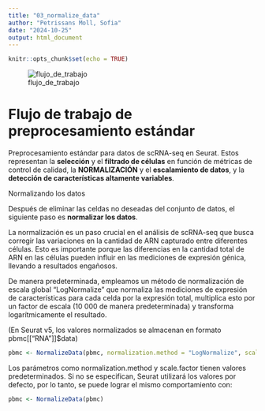 ---
title: "03_normalize_data"
author: "Petrissans Moll, Sofia"
date: "2024-10-25"
output: html_document
---

```{r setup, include=FALSE}
knitr::opts_chunk$set(echo = TRUE)
```

![flujo_de_trabajo](flujo_de_trabajo.png)

# Flujo de trabajo de **pre**procesamiento estándar

Preprocesamiento estándar para datos de scRNA-seq en Seurat. Estos representan la **selección** y el **filtrado de células** en función de métricas de control de calidad, la **NORMALIZACIÓN** y el **escalamiento de datos**, y la **detección de características altamente variables**.

########################################################################################################

Normalizando los datos

########################################################################################################


Después de eliminar las celdas no deseadas del conjunto de datos, el siguiente paso es **normalizar los datos**. 

La normalización es un paso crucial en el análisis de scRNA-seq que busca corregir las variaciones en la cantidad de ARN capturado entre diferentes células. Esto es importante porque las diferencias en la cantidad total de ARN en las células pueden influir en las mediciones de expresión génica, llevando a resultados engañosos.

De manera predeterminada, empleamos un método de normalización de escala global “LogNormalize” que normaliza las mediciones de expresión de características para cada celda por la expresión total, multiplica esto por un factor de escala (10 000 de manera predeterminada) y transforma logarítmicamente el resultado. 

(En Seurat v5, los valores normalizados se almacenan en formato pbmc[["RNA"]]$data)

```{r}
pbmc <- NormalizeData(pbmc, normalization.method = "LogNormalize", scale.factor = 10000)
```

Los parámetros como normalization.method y scale.factor tienen valores predeterminados. Si no se especifican, Seurat utilizará los valores por defecto, por lo tanto, se puede lograr el mismo comportamiento con:

```{r}
pbmc <- NormalizeData(pbmc)
```
